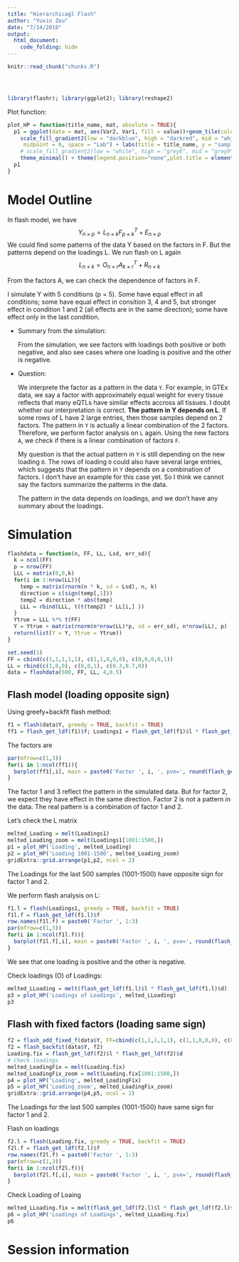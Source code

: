 ```yaml
---
title: "Hierarchicagl Flash"
author: "Yuxin Zou"
date: "7/14/2018"
output: 
  html_document:
    code_folding: hide
---
```


```r
knitr::read_chunk("chunks.R")
```

<!-- Update knitr chunk options -->
```r
```

<!-- Insert the date the file was last updated -->
```r
```

<!-- Insert the code version (Git commit SHA1) if Git repository exists and R
 package git2r is installed -->
```r
```

```r
library(flashr); library(ggplot2); library(reshape2)
```

Plot function:
```r
plot_HP = function(title_name, mat, absolute = TRUE){
  p1 = ggplot(data = mat, aes(Var2, Var1, fill = value))+geom_tile(color = "white")+
    scale_fill_gradient2(low = "darkblue", high = "darkred", mid = "white", 
     midpoint = 0, space = "Lab") + labs(title = title_name, y = "samples", x = "variables") +
    # scale_fill_gradient2(low = "white", high = "grey6", mid = "grey9", midpoint = 0.41, limit = c(0,0.82), space = "Lab") + labs(title = title_name, y = "samples", x = "variables") +
    theme_minimal() + theme(legend.position="none",plot.title = element_text(size = 12.9, face = "bold")) 
  p1
}
```

# Model Outline

In flash model, we have
$$
Y_{n\times p} = L_{n \times k}F_{p\times k}^{T} + E_{n\times p}
$$
We could find some patterns of the data Y based on the factors in F. But the patterns depend on the loadings L. We run flash on L again
$$
L_{n\times k} = O_{n\times r} A_{k\times r}^{T} + R_{n\times k} 
$$

From the factors A, we can check the dependence of factors in F.

I simulate Y with 5 conditions (p = 5). Some have equal effect in all conditions; some have equal effect in consition 3, 4 and 5, but stronger effect in condition 1 and 2 (all effects are in the same direction); some have effect only in the last condition.

* Summary from the simulation:

    From the simulation, we see factors with loadings both positive or both negative, and also see cases where one loading is positive and the other is negative.

* Question:

    We interprete the factor as a pattern in the data `Y`. For example, in GTEx data, we say a factor with approximately equal weight for every tissue reflects that many eQTLs have similar effects accross all tissues. I doubt whether our interpretation is correct. **The pattern in Y depends on L**. If some rows of L have 2 large entries, then those samples depend on 2 factors. The pattern in `Y` is actually a linear combination of the 2 factors. Therefore, we perform factor analysis on `L` again. Using the new factors `A`, we check if there is a linear combination of factors `F`. 

    My question is that the actual pattern in `Y` is still depending on the new loading `O`. The rows of loading `O` could also have several large entries, which suggests that the pattern in `Y` depends on a combination of factors. I don't have an example for this case yet. So I think we cannot say the factors summarize the patterns in the data. 
    
    The pattern in the data depends on loadings, and we don't have any summary about the loadings.

# Simulation
```r
flashdata = function(n, FF, LL, Lsd, err_sd){
  k = ncol(FF)
  p = nrow(FF)
  LLL = matrix(0,0,k)
  for(i in 1:nrow(LL)){
    temp = matrix(rnorm(n * k, sd = Lsd), n, k)
    direction = c(sign(temp[,1]))
    temp2 = direction * abs(temp)
    LLL = rbind(LLL, t(t(temp2) * LL[i,] ))
  }
  Ytrue = LLL %*% t(FF)
  Y = Ytrue + matrix(rnorm(n*nrow(LL)*p, sd = err_sd), n*nrow(LL), p)
  return(list(Y = Y, Ytrue = Ytrue))
}
```

```r
set.seed(1)
FF = cbind(c(1,1,1,1,1), c(1,1,0,0,0), c(0,0,0,0,1))
LL = rbind(c(1,0,0), c(0,0,1), c(0.3,0.7,0))
data = flashdata(500, FF, LL, 4,0.5)
```

## Flash model (loading opposite sign)

Using greefy+backfit flash method:
```r
f1 = flash(data$Y, greedy = TRUE, backfit = TRUE)
ff1 = flash_get_ldf(f1)$f; Loadings1 = flash_get_ldf(f1)$l * flash_get_ldf(f1)$d
```

The factors are
```r
par(mfrow=c(1,3))
for(i in 1:ncol(ff1)){
  barplot(ff1[,i], main = paste0('Factor ', i, ', pve=', round(flash_get_pve(f1)[i],3)))
}
```

The factor 1 and 3 reflect the pattern in the simulated data. But for factor 2, we expect they have effect in the same direction. Factor 2 is not a pattern in the data. The real pattern is a combination of factor 1 and 2.

Let's check the L matrix
```r
melted_Loading = melt(Loadings1)
melted_Loading_zoom = melt(Loadings1[1001:1500,])
p1 = plot_HP('Loading', melted_Loading)
p2 = plot_HP('Loading 1001-1500', melted_Loading_zoom)
gridExtra::grid.arrange(p1,p2, ncol = 2)
```

The Loadings for the last 500 samples (1001-1500) have opposite sign for factor 1 and 2.

We perform flash analysis on L:
```r
f1.l = flash(Loadings1, greedy = TRUE, backfit = TRUE)
f1l.f = flash_get_ldf(f1.l)$f
row.names(f1l.f) = paste0('Factor ', 1:3)
par(mfrow=c(1,3))
for(i in 1:ncol(f1l.f)){
  barplot(f1l.f[,i], main = paste0('Factor ', i, ', pve=', round(flash_get_pve(f1.l)[i],3)))
}
```

We see that one loading is positive and the other is negative.

Check loadings (O) of Loadings:
```r
melted_LLoading = melt(flash_get_ldf(f1.l)$l * flash_get_ldf(f1.l)$d)
p3 = plot_HP('Loadings of Loadings', melted_LLoading)
p3
```

## Flash with fixed factors (loading same sign)

```r
f2 = flash_add_fixed_f(data$Y, FF=cbind(c(1,1,1,1,1), c(1,1,0,0,0), c(0,0,0,0,1)))
f2 = flash_backfit(data$Y, f2)
Loading.fix = flash_get_ldf(f2)$l * flash_get_ldf(f2)$d
# Check loadings
melted_LoadingFix = melt(Loading.fix)
melted_LoadingFix_zoom = melt(Loading.fix[1001:1500,])
p4 = plot_HP('Loading', melted_LoadingFix)
p5 = plot_HP('Loading_zoom', melted_LoadingFix_zoom)
gridExtra::grid.arrange(p4,p5, ncol = 2)
```

The Loadings for the last 500 samples (1001-1500) have same sign for factor 1 and 2.

Flash on loadings
```r
f2.l = flash(Loading.fix, greedy = TRUE, backfit = TRUE)
f2l.f = flash_get_ldf(f2.l)$f
row.names(f2l.f) = paste0('Factor ', 1:3)
par(mfrow=c(1,3))
for(i in 1:ncol(f2l.f)){
  barplot(f2l.f[,i], main = paste0('Factor ', i, ', pve=', round(flash_get_pve(f2.l)[i],3)))
}
```

Check Loading of Loaing
```r
melted_LLoading.fix = melt(flash_get_ldf(f2.l)$l * flash_get_ldf(f2.l)$d)
p6 = plot_HP('Loadings of Loadings', melted_LLoading.fix)
p6
```

# Session information

```r
```


